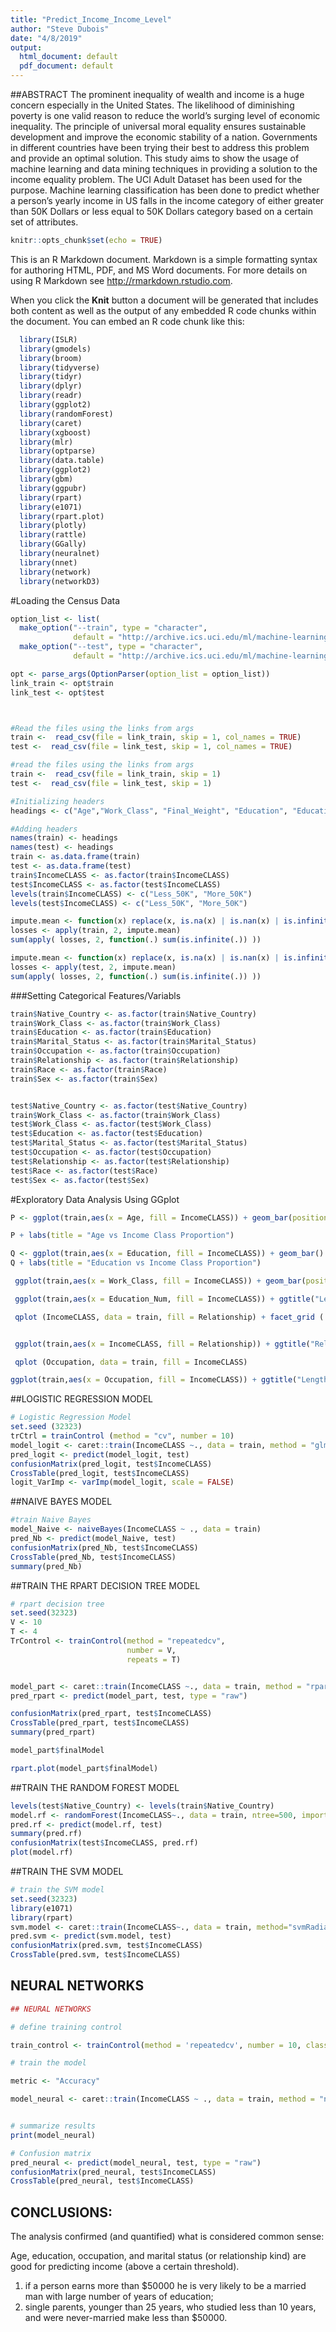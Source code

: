 ```yaml
---
title: "Predict_Income_Income_Level"
author: "Steve Dubois"
date: "4/8/2019"
output:
  html_document: default
  pdf_document: default
---
```

<style type="text/css">

h1.title {
  font-size: 38px;
  color: DarkRed;
  text-align: center;
}
h4.author { /* Header 4 - and the author and data headers use this too  */
    font-size: 18px;
  font-family: "Times New Roman", Times, serif;
  color: DarkRed;
  text-align: center;
}
h4.date { /* Header 4 - and the author and data headers use this too  */
  font-size: 18px;
  font-family: "Times New Roman", Times, serif;
  color: DarkBlue;
  text-align: center;
}
</style>


##ABSTRACT
The prominent inequality of wealth and income is a huge concern especially in the United States. The likelihood of diminishing poverty is one valid reason to reduce the world's surging level of economic inequality. The principle of universal moral equality ensures sustainable development and improve the economic stability of a nation. Governments in different countries have been trying their best to address this problem and provide an optimal solution. This study aims to show the usage of machine learning and data mining techniques in providing a solution to the income equality problem. The UCI Adult Dataset has been used for the purpose.  Machine learning classification has been done to predict whether a person's yearly income in US falls in the  income category of either greater than 50K Dollars or less equal to 50K Dollars category based on a certain set of attributes. 

<style type="text/css">

h1.title {
  font-size: 38px;
  color: DarkRed;
  text-align: center;
}
h4.author { /* Header 4 - and the author and data headers use this too  */
    font-size: 18px;
  font-family: "Times New Roman", Times, serif;
  color: DarkRed;
  text-align: center;
}
h4.date { /* Header 4 - and the author and data headers use this too  */
  font-size: 18px;
  font-family: "Times New Roman", Times, serif;
  color: DarkBlue;
  text-align: center;
}
</style>

```r
knitr::opts_chunk$set(echo = TRUE)
```



This is an R Markdown document. Markdown is a simple formatting syntax for authoring HTML, PDF, and MS Word documents. For more details on using R Markdown see <http://rmarkdown.rstudio.com>.

When you click the **Knit** button a document will be generated that includes both content as well as the output of any embedded R code chunks within the document. You can embed an R code chunk like this:

```r
  
  library(ISLR)
  library(gmodels)  
  library(broom)
  library(tidyverse)
  library(tidyr)
  library(dplyr)
  library(readr)
  library(ggplot2)
  library(randomForest)
  library(caret)
  library(xgboost)
  library(mlr)
  library(optparse)
  library(data.table)
  library(ggplot2)
  library(gbm)
  library(ggpubr)
  library(rpart)
  library(e1071)
  library(rpart.plot)
  library(plotly)
  library(rattle)
  library(GGally)
  library(neuralnet)
  library(nnet)
  library(network)
  library(networkD3)
```



#Loading the Census Data
```r
option_list <- list(
  make_option("--train", type = "character",
              default = "http://archive.ics.uci.edu/ml/machine-learning-databases/adult/adult.data"),
  make_option("--test", type = "character",
              default = "http://archive.ics.uci.edu/ml/machine-learning-databases/adult/adult.test"))

opt <- parse_args(OptionParser(option_list = option_list))
link_train <- opt$train
link_test <- opt$test



#Read the files using the links from args
train <-  read_csv(file = link_train, skip = 1, col_names = TRUE)
test <-  read_csv(file = link_test, skip = 1, col_names = TRUE)
```




```r
#read the files using the links from args
train <-  read_csv(file = link_train, skip = 1)
test <-  read_csv(file = link_test, skip = 1)
```



```r
#Initializing headers
headings <- c("Age","Work_Class", "Final_Weight", "Education", "Education_Num", "Marital_Status", "Occupation",   "Relationship", "Race", "Sex", "Capital_Gain", "Capital_Loss", "Hours_Per_Week", "Native_Country", "IncomeCLASS")

#Adding headers
names(train) <- headings
names(test) <- headings
train <- as.data.frame(train)
test <- as.data.frame(test)
train$IncomeCLASS <- as.factor(train$IncomeCLASS)
test$IncomeCLASS <- as.factor(test$IncomeCLASS)
levels(train$IncomeCLASS) <- c("Less_50K", "More_50K")
levels(test$IncomeCLASS) <- c("Less_50K", "More_50K")


```



```r
impute.mean <- function(x) replace(x, is.na(x) | is.nan(x) | is.infinite(x), mean(x[!is.na(x) & !is.nan(x) & !is.infinite(x)]))
losses <- apply(train, 2, impute.mean)
sum(apply( losses, 2, function(.) sum(is.infinite(.)) ))

impute.mean <- function(x) replace(x, is.na(x) | is.nan(x) | is.infinite(x), mean(x[!is.na(x) & !is.nan(x) & !is.infinite(x)]))
losses <- apply(test, 2, impute.mean)
sum(apply( losses, 2, function(.) sum(is.infinite(.)) ))
```



###Setting Categorical Features/Variabls 
```r
train$Native_Country <- as.factor(train$Native_Country)
train$Work_Class <- as.factor(train$Work_Class)
train$Education <- as.factor(train$Education)
train$Marital_Status <- as.factor(train$Marital_Status)
train$Occupation <- as.factor(train$Occupation)
train$Relationship <- as.factor(train$Relationship)
train$Race <- as.factor(train$Race)
train$Sex <- as.factor(train$Sex)


test$Native_Country <- as.factor(test$Native_Country)
train$Work_Class <- as.factor(train$Work_Class)
test$Work_Class <- as.factor(test$Work_Class)
test$Education <- as.factor(test$Education)
test$Marital_Status <- as.factor(test$Marital_Status)
test$Occupation <- as.factor(test$Occupation)
test$Relationship <- as.factor(test$Relationship)
test$Race <- as.factor(test$Race)
test$Sex <- as.factor(test$Sex)
```



#Exploratory Data Analysis Using GGplot
```r
P <- ggplot(train,aes(x = Age, fill = IncomeCLASS)) + geom_bar(position = "fill", color = "black") + coord_flip()

P + labs(title = "Age vs Income Class Proportion")
```



```r
  

Q <- ggplot(train,aes(x = Education, fill = IncomeCLASS)) + geom_bar() + coord_flip()
Q + labs(title = "Education vs Income Class Proportion")

```



```r
 ggplot(train,aes(x = Work_Class, fill = IncomeCLASS)) + geom_bar(position = "fill", color = "black") + coord_flip()
```



```r
 ggplot(train,aes(x = Education_Num, fill = IncomeCLASS)) + ggtitle("Length of Eduction VS Income Class Proportion") + xlab("Years of Education") + ylab("proportion within category") + geom_bar(position = "fill", color = "black") + coord_flip()

```



```r
 qplot (IncomeCLASS, data = train, fill = Relationship) + facet_grid (. ~ Relationship)


 ggplot(train,aes(x = IncomeCLASS, fill = Relationship)) + ggtitle("Relationship VS Income Class Proportion") + xlab("Income Class") + ylab("proportion within category") + geom_bar(position = "fill", color = "black") + coord_flip()

```



```r
 qplot (Occupation, data = train, fill = IncomeCLASS) 

ggplot(train,aes(x = Occupation, fill = IncomeCLASS)) + ggtitle("Length of Eduction VS Income Class Proportion") + xlab("Years of Education") + ylab("proportion within category") + geom_bar(position = "fill", color = "black") + coord_flip()
```



##LOGISTIC REGRESSION MODEL
```r
# Logistic Regression Model
set.seed (32323)
trCtrl = trainControl (method = "cv", number = 10)
model_logit <- caret::train(IncomeCLASS ~., data = train, method = "glm", tuneGrid=expand.grid(parameter=c(0.001, 0.01, 0.1, 1,10,100, 1000)))
pred_logit <- predict(model_logit, test)
confusionMatrix(pred_logit, test$IncomeCLASS)
CrossTable(pred_logit, test$IncomeCLASS)
logit_VarImp <- varImp(model_logit, scale = FALSE)

```



##NAIVE BAYES MODEL
```r
#train Naive Bayes
model_Naive <- naiveBayes(IncomeCLASS ~ ., data = train)
pred_Nb <- predict(model_Naive, test)
confusionMatrix(pred_Nb, test$IncomeCLASS)
CrossTable(pred_Nb, test$IncomeCLASS)
summary(pred_Nb)
```



##TRAIN THE RPART DECISION TREE MODEL
```r
# rpart decision tree 
set.seed(32323)
V <- 10
T <- 4
TrControl <- trainControl(method = "repeatedcv",
                          number = V,
                          repeats = T)


model_part <- caret::train(IncomeCLASS ~., data = train, method = "rpart",  control = rpart::rpart.control(minsplit = 5, cp = 0), tuneGrid = data.frame(cp = .02), trControl = TrControl)
pred_rpart <- predict(model_part, test, type = "raw")

confusionMatrix(pred_rpart, test$IncomeCLASS)
CrossTable(pred_rpart, test$IncomeCLASS)
summary(pred_rpart)

model_part$finalModel

rpart.plot(model_part$finalModel)

```



##TRAIN THE RANDOM FOREST MODEL
```r
levels(test$Native_Country) <- levels(train$Native_Country)
model.rf <- randomForest(IncomeCLASS~., data = train, ntree=500, importance=TRUE)
pred.rf <- predict(model.rf, test)
summary(pred.rf)
confusionMatrix(test$IncomeCLASS, pred.rf)
plot(model.rf)
```



##TRAIN THE SVM MODEL
```r
# train the SVM model
set.seed(32323)
library(e1071)
library(rpart)
svm.model <- caret::train(IncomeCLASS~., data = train, method="svmRadial", trControl = trCtrl , verbose = TRUE)
pred.svm <- predict(svm.model, test)
confusionMatrix(pred.svm, test$IncomeCLASS)
CrossTable(pred.svm, test$IncomeCLASS)
```



## NEURAL NETWORKS
```r
## NEURAL NETWORKS

# define training control

train_control <- trainControl(method = 'repeatedcv', number = 10, classProbs = TRUE, verboseIter = TRUE, preProcOptions = list(thresh = 0.75, ICAcomp = 3, k = 5))

# train the model

metric <- "Accuracy"

model_neural <- caret::train(IncomeCLASS ~ ., data = train, method = "nnet", MaxNWts = 100000,  metric=metric, preProcess = c('center', 'scale'), trControl = train_control, linout=FALSE)


# summarize results
print(model_neural)
```



```r
# Confusion matrix
pred_neural <- predict(model_neural, test, type = "raw")
confusionMatrix(pred_neural, test$IncomeCLASS)
CrossTable(pred_neural, test$IncomeCLASS)
```


## CONCLUSIONS:
The analysis confirmed (and quantified) what is considered common sense:

Age, education, occupation, and marital status (or relationship kind) are good for predicting income (above a certain threshold).

(1) if a person earns more than $50000 he is very likely to be a married man with large number of years of education;
(2) single parents, younger than 25 years, who studied less than 10 years, and were never-married make less than $50000.





